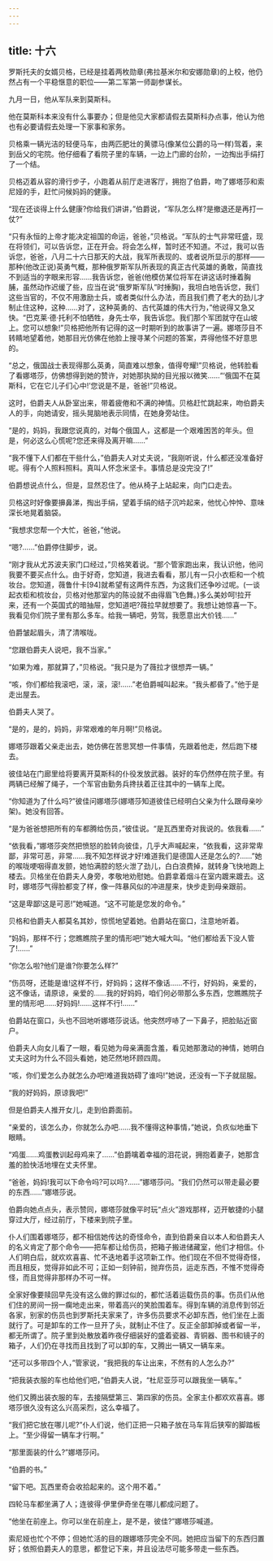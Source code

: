 ```yaml
---
---
---
```

title: 十六
---




罗斯托夫的女婿贝格，已经是挂着两枚勋章(弗拉基米尔和安娜勋章)的上校，他仍然占有一个平稳惬意的职位——第二军第一师副参谋长。

九月一日，他从军队来到莫斯科。

他在莫斯科本来没有什么事要办；但是他见大家都请假去莫斯科办点事，他认为他也有必要请假去处理一下家事和家务。

贝格乘一辆光洁的轻便马车，由两匹肥壮的黄骠马(像某位公爵的马一样)驾着，来到岳父的宅院。他仔细看了看院子里的车辆，一边上门廊的台阶，一边掏出手绢打了一个结。

贝格迈着从容的滑行步子，小跑着从前厅走进客厅，拥抱了伯爵，吻了娜塔莎和索尼娅的手，赶忙问候妈妈的健康。

“现在还谈得上什么健康?你给我们讲讲，”伯爵说，“军队怎么样?是撤退还是再打一仗?”

“只有永恒的上帝才能决定祖国的命运，爸爸，”贝格说。“军队的士气非常旺盛，现在将领们，可以告诉您，正在开会。将会怎么样，暂时还不知道。不过，我可以告诉您，爸爸，八月二十六日那天的大战，我军所表现的、或者说所显示的那样——那种(他改正说)英勇气概，那种俄罗斯军队所表现的真正古代英雄的勇敢，简直找不到适当的字眼来形容……我告诉您，爸爸(他模仿某位将军在讲这话时捶着胸脯，虽然动作迟缓了些，应当在说“俄罗斯军队”时捶胸)，我坦白地告诉您，我们这些当官的，不仅不用激励士兵，或者类似什么办法，而且我们费了老大的劲儿才制止住这种，这种……对了，这种英勇的、古代英雄的伟大行为，”他说得又急又快。“巴克莱·德·托利不怕牺牲，身先士卒，我告诉您。我们那个军团就守在山坡上。您可以想象!”贝格把他所有记得的这一时期听到的故事讲了一遍。娜塔莎目不转睛地望着他，她那目光仿佛在他脸上搜寻某个问题的答案，弄得他怪不好意思的。

“总之，俄国战士表现得那么英勇，简直难以想象，值得夸耀!”贝格说，他转脸看了看娜塔莎，仿佛想得到她的赞许，对她那执拗的目光报以微笑……“‘俄国不在莫斯科，它在它儿子们心中!’您说是不是，爸爸!”贝格说。

这时，伯爵夫人从卧室出来，带着疲倦和不满的神情。贝格赶忙跳起来，吻伯爵夫人的手，向她请安，摇头晃脑地表示同情，在她身旁站住。

“是的，妈妈，我跟您说真的，对每个俄国人，这都是一个艰难困苦的年头。但是，何必这么心慌呢?您还来得及离开嘛……”

“我不懂下人们都在干些什么，”伯爵夫人对丈夫说，“我刚听说，什么都还没准备好呢。得有个人照料照料。真叫人怀念米坚卡。事情总是没完没了!”

伯爵想说点什么，但是，显然忍住了。他从椅子上站起来，向门口走去。

贝格这时好像要擤鼻涕，掏出手绢，望着手绢的结子沉吟起来，他忧心忡忡、意味深长地晃着脑袋。

“我想求您帮一个大忙，爸爸，”他说。

“嗯?……”伯爵停住脚步，说。

“刚才我从尤苏波夫家门口经过，”贝格笑着说。“那个管家跑出来，我认识他，他问我要不要买点什么。由于好奇，您知道，我进去看看，那儿有一只小衣柜和一个梳妆台。您知道，薇鲁什卡[94]就希望有这两件东西，为这我们还争吵过呢。(一谈起衣柜和梳妆台，贝格对他那室内的陈设就不由得眉飞色舞。)多么美妙呵!拉开来，还有一个英国式的暗抽屉，您知道吧?薇拉早就想要了。我想让她惊喜一下。我看见你们院子里有那么多车。给我一辆吧，劳驾，我愿意出大价钱……”

伯爵皱起眉头，清了清喉咙。

“您跟伯爵夫人说吧，我不当家。”

“如果为难，那就算了，”贝格说。“我只是为了薇拉才很想弄一辆。”

“咳，你们都给我滚吧，滚，滚，滚!……”老伯爵喊叫起来。“我头都昏了。”他于是走出屋去。

伯爵夫人哭了。

“是的，是的，妈妈，非常艰难的年月啊!”贝格说。

娜塔莎跟着父亲走出去，她仿佛在苦思冥想一件事情，先跟着他走，然后跑下楼去。

彼佳站在门廊里给将要离开莫斯科的仆役发放武器。装好的车仍然停在院子里。有两辆已经解了绳子，一个军官由勤务兵搀扶着正往其中的一辆车上爬。

“你知道为了什么吗?”彼佳问娜塔莎(娜塔莎知道彼佳已经明白父亲为什么跟母亲吵架)。她没有回答。

“是为爸爸想把所有的车都腾给伤员，”彼佳说。“是瓦西里奇对我说的。依我看……”

“依我看，”娜塔莎突然把愤怒的脸转向彼佳，几乎大声喊起来，“依我看，这非常卑鄙，非常可恶，非常……我不知怎样说才好!难道我们是德国人还是怎么的?……”她的喉咙哽咽得直发颤，她怕满腔的怒火泄了劲儿，白白浪费掉，就转身飞快地跑上楼去。贝格坐在伯爵夫人身旁，孝敬地劝慰她。伯爵拿着烟斗在室内踱来踱去。这时，娜塔莎气得脸都变了样，像一阵暴风似的冲进屋来，快步走到母亲跟前。

“这是卑鄙!这是可恶!”她喊道。“这不可能是您发的命令。”

贝格和伯爵夫人都莫名其妙，惊慌地望着她。伯爵站在窗口，注意地听着。

“妈妈，那样不行；您瞧瞧院子里的情形吧!”她大喊大叫。“他们都给丢下没人管了!……”

“你怎么啦?他们是谁?你要怎么样?”

“伤员呀，还能是谁!这样不行，好妈妈；这样不像话……不行，好妈妈，亲爱的，这不像话，请原谅，亲爱的……我的好妈妈，咱们何必带那么多东西，您瞧瞧院子里的情形吧……好妈妈!……这样不行!……”

伯爵站在窗口，头也不回地听娜塔莎说话。他突然哼哧了一下鼻子，把脸贴近窗户。

伯爵夫人向女儿看了一眼，看见她为母亲满面含羞，看见她那激动的神情，她明白丈夫这时为什么不回头看她，她茫然地环顾四周。

“咳，你们爱怎么办就怎么办吧!难道我妨碍了谁吗!”她说，还没有一下子就屈服。

“我的好妈妈，原谅我吧!”

但是伯爵夫人推开女儿，走到伯爵面前。

“亲爱的，该怎么办，你就怎么办吧……我不懂得这种事情，”她说，负疚似地垂下眼睛。

“鸡蛋……鸡蛋教训起母鸡来了……”伯爵噙着幸福的泪花说，拥抱着妻子，她那含羞的脸快活地埋在丈夫怀里。

“爸爸，妈妈!我可以下命令吗?可以吗?……”娜塔莎问。“我们仍然可以带走最必要的东西……”娜塔莎说。

伯爵向她点点头，表示赞同，娜塔莎就像平时玩“点火”游戏那样，迈开敏捷的小腿穿过大厅，经过前厅，下楼来到院子里。

仆人们围着娜塔莎，都不相信她传达的奇怪命令，直到伯爵亲自以本人和伯爵夫人的名义肯定了那个命令——把车都让给伤员，把箱子搬进储藏室，他们才相信。仆人们明白后，就欢欢喜喜、忙不迭地着手这项新工作。他们现在不但不觉得奇怪，而且相反，觉得非如此不可；正如一刻钟前，抛弃伤员，运走东西，不惟不觉得奇怪，而且觉得非那样办不可一样。

全家好像要赎回早先没有这么做的罪过似的，都忙活着运载伤员的事。伤员们从他们住的房间一拐一瘸地走出来，带着高兴的笑脸围着车。得到车辆的消息传到邻近各家，别家的伤员也到罗斯托夫家来了，许多伤员要求不必卸东西，他们坐在上面就行了。可是卸车的工作一旦开了头，就制止不住了。反正全部卸掉或者留一半，都无所谓了。院子里到处散放着昨夜仔细装好的盛着瓷器、青铜器、图书和镜子的箱子，人们仍在寻找而且找到了可以卸的车，又腾出一辆又一辆车来。

“还可以多带四个人，”管家说，“我把我的车让出来，不然有的人怎么办?”

“把我装衣服的车也给他们吧，”伯爵夫人说，“杜尼亚莎可以跟我坐一辆车。”

他们又腾出装衣服的车，去接隔壁第三、第四家的伤员。全家主仆都欢欢喜喜。娜塔莎很久没有这么兴高采烈，这么幸福了。

“我们把它放在哪儿呢?”仆人们说，他们正把一只箱子放在马车背后狭窄的脚踏板上。“至少得留一辆车才行啊。”

“那里面装的什么?”娜塔莎问。

“伯爵的书。”

“留下吧。瓦西里奇会收拾起来的。这个用不着。”

四轮马车都坐满了人；连彼得·伊里伊奇坐在哪儿都成问题了。

“他坐在前座上。你可以坐在前座上，是不是，彼佳?”娜塔莎喊道。

索尼娅也忙个不停；但她忙活的目的跟娜塔莎完全不同。她把应当留下的东西归置好；依照伯爵夫人的意思，都登记下来，并且设法尽可能多带走一些东西。